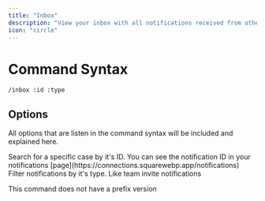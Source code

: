 ```yaml
---
title: "Inbox"
description: "View your inbox with all notifications received from other users or from Connections Team"
icon: "circle"
---
```


# Command Syntax

`/inbox :id :type`

## Options

All options that are listen in the command syntax will be included and explained here.

<CardGroup cols={2}>
  <Card title="ID">
    Search for a specific case by it's ID. You can see the notification ID in
    your notifications [page](https://connections.squarewebp.app/notifications)
  </Card>
  <Card title="Type">
    Filter notifications by it's type. Like team invite notifications
  </Card>
</CardGroup>

<Warning>This command does not have a prefix version</Warning>
